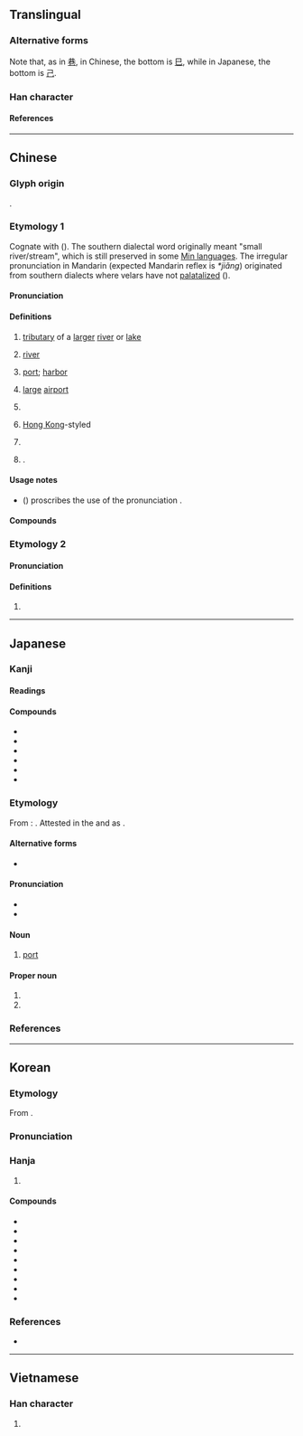 {{also|巻}}
{{character info}}
{{character info|0x2F908}}
==Translingual==
{{ja-forms|港|港|港}}

===Alternative forms===
Note that, as in [[巷]], in Chinese, the bottom is [[巳]], while in Japanese, the bottom is [[己]].

===Han character===
{{Han char|rn=85|rad=水|as=09|sn=12|four=34117|canj=ETCU|ids=⿰氵巷}}

====References====
{{Han ref|kx=0635.040|dkj=17783|dj=1042.020|hdz=31668.070|uh=6E2F}}
{{Han ref|uh=2F908}}

----

==Chinese==
{{zh-forms|alt=𣿑}}
{{zh-wp|zh|yue|nan:káng}}

===Glyph origin===
{{Han etym}}
{{Han compound|水|巷|ls=psc|c1=s|c2=p|t1=river; water}}.

===Etymology 1===
Cognate with {{och-l|江|river}} ({{zh-ref|Schuessler, 2007}}). The southern dialectal word originally meant "small river/stream", which is still preserved in some [[w:Min Chinese|Min languages]]. The irregular pronunciation in Mandarin (expected Mandarin reflex is ''*jiǎng'') originated from southern dialects where velars have not [[w:Palatalization_(sound_change)#Mandarin_Chinese|palatalized]] ({{zh-ref|Schuessler, 2007}}).

====Pronunciation====
{{zh-pron
|m=gǎng
|m-s=gang3
|c=gong2
|c-t=kong2
|g=gong3
|h=pfs=kóng;gd=guong3
|j=gon3
|mb=gǒ̤ng
|md=gē̤ng
|mn=káng
|mn-t=gang2
|w=2kaan
|x=gan3
|ma=
|mc=1
|oc=1
|cat=n,pn,a,mn:cls
}}

====Definitions====
{{zh-hanzi}}

# [[tributary]] of a [[large]]r [[river]] or [[lake]]
# {{lb|zh|dialectal}} [[river]]
# [[port]]; [[harbor]]
#: {{zh-x|軍港|naval '''port'''}}
#: {{zh-x|^基隆 ^港|'''Port''' of Keelung}}
# [[large]] [[airport]]
# {{zh-abbrev|香港|Hong Kong}}
#: {{zh-x|港幣|'''Hong Kong''' dollar}}
#: {{zh-x|港人 治 港|'''Hong Kong''' people administering '''Hong Kong'''|C}}
# {{lb|zh|colloquial}} [[Hong Kong]]-styled
# {{lb|zh|Hokkien}} {{zh-classifier|fluids|t=[[stream]]}}
# {{surname|zh}}.

====Usage notes====
* ''{{w|Xiandai Hanyu Guifan Cidian}}'' ({{lw|zh|pref=《|现代汉语规范词典|suf=》}}) proscribes the use of the pronunciation {{m|cmn|jiǎng}}.

====Compounds====
{{zh-der|港澳|港幣|港埠|港汊|港警|港商|港式|港臺|港臺文學|港灣|港務|港紙|香港|港九|港島|不凍港|入港|內港|出港|北方大港|北港鎮|千足港條|卡港會議|商港|塘沽新港|塞得港|外港|太子港|安平港|封港|工業港|巨港|布雷爾港|引港|新港鄉|斷港絕潢|汊港|河口港|海港|海港檢疫|港劇|港務局|港口|港客|港市|港星|港片|港都|漁港|珍珠港|自由港|臺中港|虎門港|西班牙港|貔子窩港|超深水港|軍港|通商港|連雲港|避風港|領港|香港腳|香港衫|馬尾港|馬賽港|高雄港|鹿港:[[Lukang]]|黃石港|太湖港|新港|東港|新港口|毛家港|鄢港|陳港|長港|南港|陳家港|雙港|港南|港北|金港|草港|小港:[[Siaogang]]|四港|六港|里港|北港|伸港|陶港|龍港|洋港|木港|赤馬港|港子|西港|下港:ē-káng;Min Nan|航空港|港尾|港澳辦|港共|港豬|省港大罷工|榆林港|正港:chiàⁿ-káng;Min Nan|防城港:[[Fangchenggang]]}}

===Etymology 2===

====Pronunciation====
{{zh-pron
|m=hòng
|mc=2
|oc=2
|cat=a
}}

====Definitions====
{{zh-hanzi}}

# {{zh-only|港洞}}

{{zh-cat|Elementary}}

----

==Japanese==

===Kanji===
{{ja-kanji|grade=3|rs=水09}}

====Readings====
{{ja-readings
|goon=こう<こう
|kanon=こう<かう
|kun=みなと-
}}

====Compounds====
{{der-top}}
* {{ja-l|港湾}}
* {{ja-l|漁港}}
* {{ja-l|空港}}
* {{ja-l|軍港}}
* {{ja-l|出港}}
* {{ja-l|香港}}
{{der-bottom}}

===Etymology===
{{wikipedia|lang=ja}}
{{ja-kanjitab|みなと|yomi=k}}
From {{inh|ja|ojp|-}}: {{ja-compound|水|み|な|な|門|と|t1=water|pos2=possessive particle|t3=gate}}. Attested in the ''{{w|Kojiki}}'' and ''{{w|Nihon Shoki}}'' as {{ja-l|水門}}. {{attention|ja|Confirm the etymology is from Old Japanese}}

====Alternative forms====
* {{ja-l|湊}}

====Pronunciation====
* {{audio|ja|Ja-Minato.oga|Audio}}
* {{ja-pron|みなと|yomi=k|acc=h|acc_ref=NHK}}

====Noun====
{{ja-noun|みなと}}

# [[port]]

====Proper noun====
{{wikipedia|港区|lang=ja}}
{{wikipedia|Minato, Tokyo}}
{{ja-pos|みなと|proper}}

# {{place|ja|one of 23 <<special wards>> in <<pref/Tokyo>>, <<c/Japan>>|t1=Minato|sort=みなと}}
# {{given name|ja|male|sort=みなと}}

===References===
<references/>

----

==Korean==

===Etymology===
From {{der|ko|ltc|-}} {{ltc-l|港|id=1}}.
{{hanja-ety
|dk={{okm-l|가ᇰ〯|kǎng}}
|m={{okm-l|하ᇰ〯|hǎng}}
|mh={{okm-l|개〮|káy}}
|ml=地理#상05A
}}

===Pronunciation===
{{ko-hanja-pron|항|l=y}}

===Hanja===
{{ko-hanja-search}}
{{ko-hanja|항구(港口)|항}}

# {{hanja form of|항|[[harbour]]; [[port]]|noun}}

====Compounds====
{{der-top3|Compounds}}
* {{ko-l|공항|空港}}
* {{ko-l|항만|港灣}}
* {{ko-l|항구|港口}}
* {{ko-l|출항|出港}}
* {{ko-l|입항|入港}}
* {{ko-l|개항|開港}}
* {{ko-l|어항|漁港}}
* {{ko-l|외항|外港}}
* {{ko-l|부동항|不凍港}}
{{der-bottom}}

===References===
* {{R:hanjadoc|6157}}

----

==Vietnamese==

===Han character===
{{vi-readings|reading=cảng|rs=水09}}

# {{han tu form of|cảng|[[port]]; [[harbor]]}}